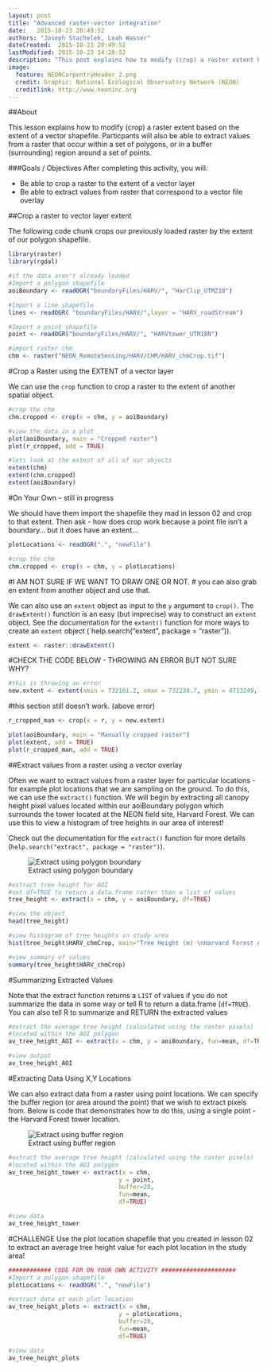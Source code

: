 ```yaml
---
layout: post
title: "Advanced raster-vector integration"
date:   2015-10-23 20:49:52
authors: "Joseph Stachelek, Leah Wasser"
dateCreated:  2015-10-23 20:49:52
lastModified: 2015-10-23 14:28:52
description: "This post explains how to modify (crop) a raster extent based on the extent of a vector shapefile. Particpants will also be able to extract values from a raster that correspond to the geometry of a vector overlay."
image:
  feature: NEONCarpentryHeader_2.png
  credit: Graphic: National Ecological Observatory Network (NEON)
  creditlink: http://www.neoninc.org
---
```


##About

This lesson explains how to modify (crop) a raster extent based on the extent of a 
vector shapefile. Particpants will also be able to extract values from a raster 
that occur within a set of polygons, or in a buffer (surrounding) region around 
a set of points.


###Goals / Objectives
After completing this activity, you will:

 * Be able to crop a raster to the extent of a vector layer
 * Be able to extract values from raster that correspond to a vector file overlay
 
##Crop a raster to vector layer extent

The following code chunk crops our previously loaded raster by the extent of our 
polygon shapefile.

```r

library(raster)
library(rgdal)

#if the data aren't already loaded
#Import a polygon shapefile 
aoiBoundary <- readOGR("boundaryFiles/HARV/", "HarClip_UTMZ18")

#Import a line shapefile
lines <- readOGR( "boundaryFiles/HARV/",layer = "HARV_roadStream")

#Import a point shapefile 
point <- readOGR("boundaryFiles/HARV/", "HARVtower_UTM18N")

#import raster chm
chm <- raster("NEON_RemoteSensing/HARV/CHM/HARV_chmCrop.tif")

```

#Crop a Raster using the EXTENT of a vector layer

We can use the `crop` function to crop a raster to the extent of another spatial 
object.

```r

#crop the chm
chm.cropped <- crop(x = chm, y = aoiBoundary)

#view the data in a plot
plot(aoiBoundary, main = "Cropped raster")
plot(r_cropped, add = TRUE)

#lets look at the extent of all of our objects
extent(chm)
extent(chm.cropped)
extent(aoiBoundary)

```

#On Your Own -- still in progress

We should have them import the shapefile they mad in lesson 02 and crop to that
extent. Then ask - how does crop work because a point file isn't a boundary...
but it does have an extent...

```r

plotLocations <- readOGR(".", "newFile")

#crop the chm 
chm.cropped <- crop(x = chm, y = plotLocations)

```


#I AM NOT SURE IF WE WANT TO DRAW ONE OR NOT. 
# you can also grab en extent from another object and use that.

We can also use an `extent` object as input to the `y` argument to `crop()`. 
The `drawExtent()` function is an easy (but imprecise) way to construct an `extent` 
object. See the documentation for the `extent()` function for more ways to create 
an `extent` object (`help.search("extent", package = "raster")). 

```r
extent <- raster::drawExtent()

```

#CHECK THE CODE BELOW - THROWING AN ERROR BUT NOT SURE WHY?
```r
#this is throwing an error
new.extent <- extent(xmin = 732161.2, xmax = 732238.7, ymin = 4713249, ymax = 4713333)

```
  
#this section still doesn't work. (above error) 

```r
r_cropped_man <- crop(x = r, y = new.extent)

plot(aoiBoundary, main = "Manually cropped raster")
plot(extent, add = TRUE)
plot(r_cropped_man, add = TRUE)
```

##Extract values from a raster using a vector overlay

Often we want to extract values from a raster layer for particular locations - 
for example plot locations that we are sampling on the ground. To do this, we can
use the `extract()` function. We will begin by extracting all canopy height pixel 
values located within our aoiBoundary polygon which surrounds the tower located at the NEON
field site, Harvard Forest. We can use this to view a histogram of tree heights
in our area of interest!

Check out the documentation for the `extract()` function for more details 
(`help.search("extract", package = "raster")`).


![Extract using polygon boundary](http://neondataskills.org/images/spatialData/BufferSquare.png "Extract using polygon boundary")

```r

#extract tree height for AOI
#set df=TRUE to return a data.frame rather than a list of values
tree_height <- extract(x = chm, y = aoiBoundary, df=TRUE)

#view the object
head(tree_height)

#view histogram of tree heights in study area
hist(tree_height$HARV_chmCrop, main="Tree Height (m) \nHarvard Forest AOI")

#view summary of values
summary(tree_height$HARV_chmCrop)

```

#Summarizing Extracted Values 

Note that the extract function returns a `LIST` of values if you do not summarize
the data in some way or tell R to return a data.frame (`df=TRUE`). You can also
tell R to summarize and RETURN the extracted values

```r

#extract the average tree height (calculated using the raster pixels)
#located within the AOI polygon
av_tree_height_AOI <- extract(x = chm, y = aoiBoundary, fun=mean, df=TRUE)

#view output
av_tree_height_AOI

```

#Extracting Data Using X,Y Locations

We can also extract data from a raster using point locations. We can specify the
buffer region (or area around the point) that we wish to extract pixels from. Below
is code that demonstrates how to do this, using a single point - the Harvard Forest
tower location.

![Extract using buffer region](http://neondataskills.org/images/spatialData/BufferCircular.png "Extract using buffer region")


```r

#extract the average tree height (calculated using the raster pixels)
#located within the AOI polygon
av_tree_height_tower <- extract(x = chm, 
                               y = point, 
                               buffer=20,
                               fun=mean, 
                               df=TRUE)

#view data
av_tree_height_tower

```

#CHALLENGE
Use the plot location shapefile that you created in lesson 02 to extract an average
tree height value for each plot location in the study area!

```r

############ CODE FOR ON YOUR OWN ACTIVITY #####################
#Import a polygon shapefile 
plotLocations <- readOGR(".", "newFile")

#extract data at each plot location
av_tree_height_plots <- extract(x = chm, 
                               y = plotLocations, 
                               buffer=20,
                               fun=mean, 
                               df=TRUE)

#view data
av_tree_height_plots


```

